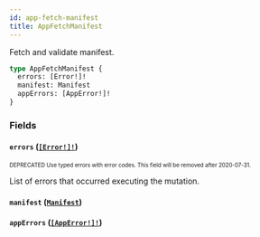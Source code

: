 ```yaml
---
id: app-fetch-manifest
title: AppFetchManifest
---
```


Fetch and validate manifest.

```graphql
type AppFetchManifest {
  errors: [Error!]!
  manifest: Manifest
  appErrors: [AppError!]!
}
```

### Fields

#### `errors` ([`[Error!]!`](/developer/api-reference/objects/error.mdx))

<sub><sup><span className="deprecatedTag">DEPRECATED</span> Use typed errors with error codes. This field will be removed after 2020-07-31.</sup></sub>

List of errors that occurred executing the mutation.

#### `manifest` ([`Manifest`](/developer/api-reference/objects/manifest.mdx))

#### `appErrors` ([`[AppError!]!`](/developer/api-reference/objects/app-error.mdx))
